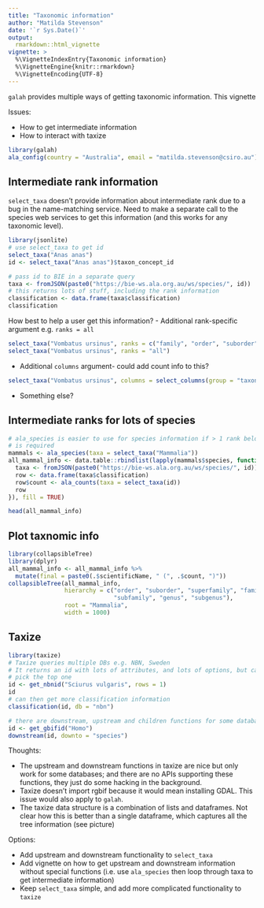 ```yaml
---
title: "Taxonomic information"
author: "Matilda Stevenson"
date: '`r Sys.Date()`'
output:
  rmarkdown::html_vignette
vignette: >
  %\VignetteIndexEntry{Taxonomic information}
  %\VignetteEngine{knitr::rmarkdown}
  %\VignetteEncoding{UTF-8}
---
```


`galah` provides multiple ways of getting taxonomic information. This vignette

Issues: 

* How to get intermediate information
* How to interact with taxize

```r
library(galah)
ala_config(country = "Australia", email = "matilda.stevenson@csiro.au")
```

## Intermediate rank information
`select_taxa` doesn't provide information about intermediate rank due to
a bug in the name-matching service. Need to make a separate call to the 
species web services to get this information (and this works for any taxonomic
level).
```r
library(jsonlite)
# use select_taxa to get id
select_taxa("Anas anas")
id <- select_taxa("Anas anas")$taxon_concept_id

# pass id to BIE in a separate query
taxa <- fromJSON(paste0("https://bie-ws.ala.org.au/ws/species/", id))
# this returns lots of stuff, including the rank information
classification <- data.frame(taxa$classification)
classification

```
How best to help a user get this information? 
- Additional rank-specific argument e.g. `ranks = all`
```r
select_taxa("Vombatus ursinus", ranks = c("family", "order", "suborder"))
select_taxa("Vombatus ursinus", ranks = "all")
```
- Additional `columns` argument- could add count info to this?
```r
select_taxa("Vombatus ursinus", columns = select_columns(group = "taxon_ranks", "count")
```
- Something else?

## Intermediate ranks for lots of species
```r
# ala_species is easier to use for species information if > 1 rank below
# is required
mammals <- ala_species(taxa = select_taxa("Mammalia"))
all_mammal_info <- data.table::rbindlist(lapply(mammals$species, function(id) {
  taxa <- fromJSON(paste0("https://bie-ws.ala.org.au/ws/species/", id))
  row <- data.frame(taxa$classification)
  row$count <- ala_counts(taxa = select_taxa(id))
  row
}), fill = TRUE)

head(all_mammal_info)
```

## Plot taxnomic info
```r
library(collapsibleTree)
library(dplyr)
all_mammal_info <- all_mammal_info %>%
  mutate(final = paste0(.$scientificName, " (", .$count, ")"))
collapsibleTree(all_mammal_info,
                hierarchy = c("order", "suborder", "superfamily", "family",
                              "subfamily", "genus", "subgenus"),
                root = "Mammalia",
                width = 1000)
```

## Taxize
```r
library(taxize)
# Taxize queries multiple DBs e.g. NBN, Sweden
# It returns an id with lots of attributes, and lots of options, but can just
# pick the top one
id <- get_nbnid("Sciurus vulgaris", rows = 1)
id
# can then get more classification information
classification(id, db = "nbn")

# there are downstream, upstream and children functions for some databases e.g. GBIF
id <- get_gbifid("Homo")
downstream(id, downto = "species")

```
Thoughts:

* The upstream and downstream functions in taxize are nice but only work for
some databases; and there are no APIs supporting these functions, they just
do some hacking in the background.
* Taxize doesn't import rgbif because it would mean installing GDAL. This issue
would also apply to `galah`.
* The taxize data structure is a combination of lists and dataframes. Not
clear how this is better than a single dataframe, which captures all the tree
information (see picture)

Options:

* Add upstream and downstream functionality to `select_taxa`
* Add vignette on how to get upstream and downstream information without special
functions (i.e. use `ala_species` then loop through taxa to get intermediate
information)
* Keep `select_taxa` simple, and add more complicated functionality to `taxize`


